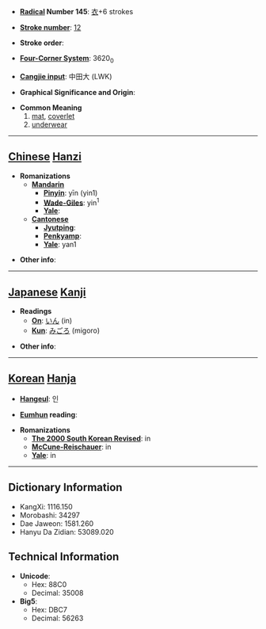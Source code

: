 * '''[[Wiktionary:Chinese radical index| Radical]] Number 145''': [[Wiktionary:Chinese radical index 衣|衣]]+6 strokes

* '''[[Wiktionary:Chinese total strokes index|Stroke number]]''': [[Wiktionary:Chinese total strokes index 12|12]]

* '''Stroke order''': 

* '''[[Wiktionary:Chinese four corner index|Four-Corner System]]''': 3620<sub>0</sub>

* '''[[Wiktionary:Chinese Cangjie index|Cangjie input]]''': 中田大 (LWK)

* '''Graphical Significance and Origin''': 

* '''Common Meaning'''
*#[[mat]], [[coverlet]]
*# [[underwear]]


----

== [[Chinese]] [[Hanzi]] ==

* '''Romanizations'''
** '''[[Mandarin]]'''
*** '''[[Pinyin]]''': yīn (yin1)
*** '''[[Wade-Giles]]''': yin<sup>1</sup>
*** '''[[Yale]]''': 
** '''[[Cantonese]]'''
*** '''[[Jyutping]]''':
*** '''[[Penkyamp]]''': 
*** '''[[Yale]]''': yan1

* '''Other info''': 

----

== [[Japanese]] [[Kanji]] ==

* '''Readings'''
** '''[[On]]''': [[いん]] (in)
** '''[[Kun]]''': [[みごろ]] (migoro)

* '''Other info''':  

----

== [[Korean]] [[Hanja]] ==

* '''[[Hangeul]]''': 인

* '''[[Eumhun]] reading''': 

* '''Romanizations'''
** '''[[The 2000 South Korean Revised Romanization|The 2000 South Korean Revised]]''': in
** '''[[McCune-Reischauer]]''': in
** '''[[Yale]]''': in

----

== Dictionary Information ==

* KangXi: 1116.150
* Morobashi: 34297
* Dae Jaweon: 1581.260
* Hanyu Da Zidian: 53089.020

== Technical Information ==

* '''Unicode''':
** Hex: 88C0
** Decimal: 35008
* '''Big5''':
** Hex: DBC7
** Decimal: 56263